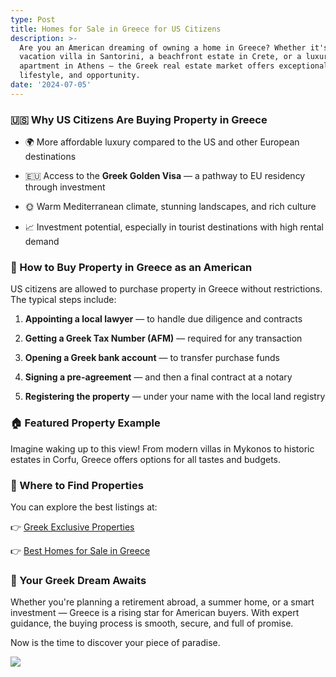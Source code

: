 ```yaml
---
type: Post
title: Homes for Sale in Greece for US Citizens
description: >-
  Are you an American dreaming of owning a home in Greece? Whether it's a
  vacation villa in Santorini, a beachfront estate in Crete, or a luxury
  apartment in Athens — the Greek real estate market offers exceptional value,
  lifestyle, and opportunity.
date: '2024-07-05'
---
```

### 🇺🇸 Why US Citizens Are Buying Property in Greece

*   🌍 More affordable luxury compared to the US and other European destinations

*   🇪🇺 Access to the **Greek Golden Visa** — a pathway to EU residency through investment

*   🌞 Warm Mediterranean climate, stunning landscapes, and rich culture

*   📈 Investment potential, especially in tourist destinations with high rental demand



### 🧾 How to Buy Property in Greece as an American

US citizens are allowed to purchase property in Greece without restrictions. The typical steps include:

1.  **Appointing a local lawyer** — to handle due diligence and contracts

2.  **Getting a Greek Tax Number (AFM)** — required for any transaction

3.  **Opening a Greek bank account** — to transfer purchase funds

4.  **Signing a pre-agreement** — and then a final contract at a notary

5.  **Registering the property** — under your name with the local land registry



### 🏠 Featured Property Example







Imagine waking up to this view! From modern villas in Mykonos to historic estates in Corfu, Greece offers options for all tastes and budgets.



### 🔎 Where to Find Properties

You can explore the best listings at:

👉 [Greek Exclusive Properties](https://www.greekexclusiveproperties.com)

👉 [Best Homes for Sale in Greece]()



### 🌴 Your Greek Dream Awaits

Whether you're planning a retirement abroad, a summer home, or a smart investment — Greece is a rising star for American buyers. With expert guidance, the buying process is smooth, secure, and full of promise.

Now is the time to discover your piece of paradise.

![](/images/Properties%20with%20Sea%20View,%20Villas%20for%20Sale%20with%20Sea%20view%20in%20Greece%20.jpg)
